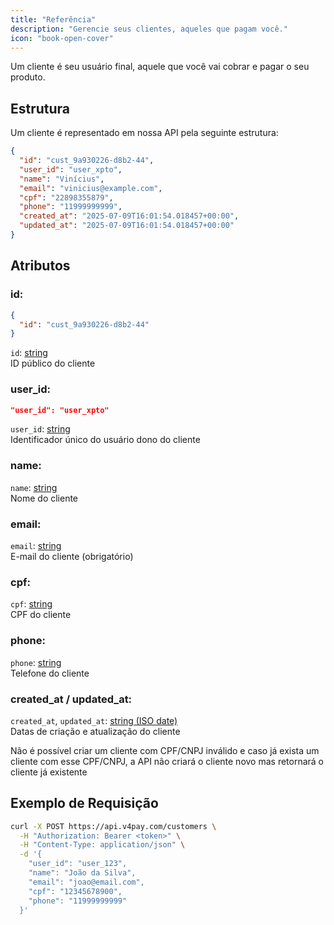 ```yaml
---
title: "Referência"
description: "Gerencie seus clientes, aqueles que pagam você."
icon: "book-open-cover"
---
```


Um cliente é seu usuário final, aquele que você vai cobrar e pagar o seu produto.

## <Icon icon="folder-tree" />  Estrutura

Um cliente é representado em nossa API pela seguinte estrutura:

```json
{
  "id": "cust_9a930226-d8b2-44",
  "user_id": "user_xpto",
  "name": "Vinícius",
  "email": "vinicius@example.com",
  "cpf": "22898355879",
  "phone": "11999999999",
  "created_at": "2025-07-09T16:01:54.018457+00:00",
  "updated_at": "2025-07-09T16:01:54.018457+00:00"
}
```

## Atributos

### id:

```json
{
  "id": "cust_9a930226-d8b2-44"
}
```

`id`: <u>string</u>\
 ID público do cliente

### user_id:

```json
"user_id": "user_xpto"
```

`user_id`: <u>string</u>\
 Identificador único do usuário dono do cliente

### name:

`name`: <u>string</u>\
 Nome do cliente

### email:

`email`: <u>string</u>\
 E-mail do cliente (obrigatório)

### cpf:

`cpf`: <u>string</u>\
 CPF do cliente

### phone:

`phone`: <u>string</u>\
 Telefone do cliente

### created_at / updated_at:

`created_at`, `updated_at`: <u>string (ISO date)</u>\
 Datas de criação e atualização do cliente

<Tip>
  Não é possível criar um cliente com CPF/CNPJ inválido e caso já exista um cliente com esse CPF/CNPJ, a API não criará o cliente novo mas retornará o cliente já existente
</Tip>

## Exemplo de Requisição

```bash
curl -X POST https://api.v4pay.com/customers \
  -H "Authorization: Bearer <token>" \
  -H "Content-Type: application/json" \
  -d '{
    "user_id": "user_123",
    "name": "João da Silva",
    "email": "joao@email.com",
    "cpf": "12345678900",
    "phone": "11999999999"
  }'
```